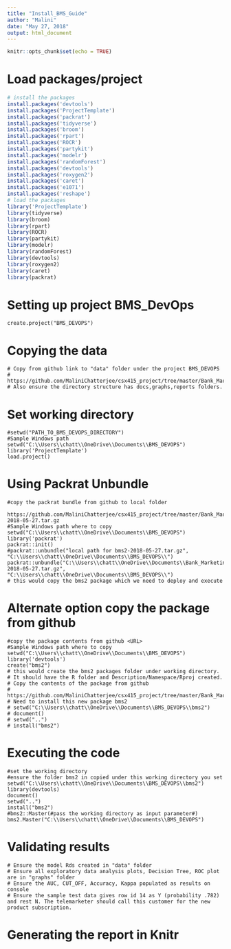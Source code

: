 ---
title: "Install_BMS_Guide"
author: "Malini"
date: "May 27, 2018"
output: html_document
---

```{r setup, include=FALSE}
knitr::opts_chunk$set(echo = TRUE)
```


\newpage


# Load packages/project
```{r load_packages, warning=FALSE, message=FALSE, echo=FALSE}

# install the packages
install.packages('devtools')
install.packages('ProjectTemplate')
install.packages('packrat')
install.packages('tidyverse')
install.packages('broom')
install.packages('rpart')
install.packages('ROCR')
install.packages('partykit')
install.packages('modelr')
install.packages('randomForest')
install.packages('devtools')
install.packages('roxygen2')
install.packages('caret')
install.packages('e1071')
install.packages('reshape')
# load the packages
library('ProjectTemplate')
library(tidyverse)
library(broom)
library(rpart)
library(ROCR)
library(partykit)
library(modelr)
library(randomForest)
library(devtools)
library(roxygen2)
library(caret)
library(packrat)
```

# Setting up project BMS_DevOps
```{BMS_DEVOPS, warning=FALSE, message=FALSE, echo=FALSE}

create.project("BMS_DEVOPS")

```

# Copying the data 
```{Copy Data, warning=FALSE, message=FALSE, echo=FALSE}

# Copy from github link to "data" folder under the project BMS_DEVOPS
# https://github.com/MaliniChatterjee/csx415_project/tree/master/Bank_Marketing/data
# Also ensure the directory structure has docs,graphs,reports folders.
```
# Set working directory
```{setwd, warning=FALSE, message=FALSE, echo=FALSE}

#setwd("PATH_TO_BMS_DEVOPS_DIRECTORY")
#Sample Windows path 
setwd("C:\\Users\\chatt\\OneDrive\\Documents\\BMS_DEVOPS")
library('ProjectTemplate')
load.project()
```
# Using Packrat Unbundle
```{unbundle, warning=FALSE, message=FALSE, echo=FALSE}

#copy the packrat bundle from github to local folder 
 https://github.com/MaliniChatterjee/csx415_project/tree/master/Bank_Marketing/bms2/packrat/bundles/bms2-2018-05-27.tar.gz
#Sample Windows path where to copy 
setwd("C:\\Users\\chatt\\OneDrive\\Documents\\BMS_DEVOPS")
library('packrat')
packrat::init()
#packrat::unbundle("local path for bms2-2018-05-27.tar.gz", "C:\\Users\\chatt\\OneDrive\\Documents\\BMS_DEVOPS\\")
packrat::unbundle("C:\\Users\\chatt\\OneDrive\\Documents\\Bank_Marketing\\bms2\\packrat\\bundles\\bms2-2018-05-27.tar.gz", "C:\\Users\\chatt\\OneDrive\\Documents\\BMS_DEVOPS\\")
# this would copy the bms2 package which we need to deploy and execute
```

# Alternate option copy the package from github
```{package_creation, warning=FALSE, message=FALSE, echo=FALSE}

#copy the package contents from github <URL>
#Sample Windows path where to copy 
setwd("C:\\Users\\chatt\\OneDrive\\Documents\\BMS_DEVOPS")
library('devtools')
create("bms2")
# this would create the bms2 packages folder under working directory.
# It should have the R folder and Description/Namespace/Rproj created.
# Copy the contents of the package from github 
# https://github.com/MaliniChatterjee/csx415_project/tree/master/Bank_Marketing/bms2
# Need to install this new package bms2 
# setwd("C:\\Users\\chatt\\OneDrive\\Documents\\BMS_DEVOPS\\bms2")
# document()
# setwd("..")
# install("bms2")
```

# Executing the code
```{run, warning=FALSE, message=FALSE, echo=FALSE}
#set the working directory
#ensure the folder bms2 in copied under this working directory you set
setwd("C:\\Users\\chatt\\OneDrive\\Documents\\BMS_DEVOPS\\bms2")
library(devtools)
document()
setwd("..")
install("bms2")
#bms2::Master(#pass the working directory as input parameter#)
bms2.Master("C:\\Users\\chatt\\OneDrive\\Documents\\BMS_DEVOPS")
```

# Validating results
```{validate, warning=FALSE, message=FALSE, echo=FALSE}
# Ensure the model Rds created in "data" folder
# Ensure all exploratory data analysis plots, Decision Tree, ROC plot are in "graphs" folder
# Ensure the AUC, CUT_OFF, Accuracy, Kappa populated as results on console
# Ensure the sample test data gives row id 14 as Y (probability .782) and rest N. The telemarketer should call this customer for the new product subscription.
```

# Generating the report in Knitr